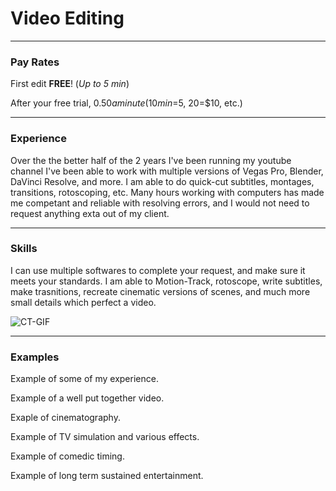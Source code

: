 <Container>

<Banner>

# Video Editing

---

### Pay Rates

First edit **FREE**! (*Up to 5 min*)

After your free trial, $0.50 a minute (10min=$5, 20=$10, etc.)

---

### Experience

Over the the better half of the 2 years I've been running my youtube channel I've been able to work with multiple versions of Vegas Pro, Blender, DaVinci Resolve, and more.
I am able to do quick-cut subtitles, montages, transitions, rotoscoping, etc. Many hours working with computers has made me competant and reliable with resolving errors, and I would not need to request anything exta out of my client. 

---

### Skills
I can use multiple softwares to complete your request, and make sure it meets your standards. I am able to Motion-Track, rotoscope, write subtitles, make trasnitions, recreate cinematic versions of scenes, and much more small details which perfect a video.

![CT-GIF](https://media.giphy.com/media/Rjmn9wZPzd4sMGacN5/giphy.gif)

---




### Examples
Example of some of my experience.
<Youtube url="https://www.youtube.com/watch?v=oWcp22eXVtI" />

Example of a well put together video.
<Youtube url="https://www.youtube.com/watch?v=VUPrQhf0QrE" />

Exaple of cinematography.
<Youtube url="https://www.youtube.com/watch?v=5gRCt3vGZSI&t=31s" />

Example of TV simulation and various effects.
<Youtube url="https://www.youtube.com/watch?v=e8685bBPaD0&t=31s" />

Example of comedic timing.
<Youtube url="https://www.youtube.com/watch?v=hY6h8jvYb_w" />

Example of long term sustained entertainment.
<Youtube url="https://www.youtube.com/watch?v=6WegYqOQsXg&t=5s" />


</Banner>

</Container>
